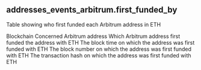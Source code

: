 ## addresses_events_arbitrum.first_funded_by 
Table showing who first funded each Arbitrum address in ETH

<ParamField path="blockchain">
Blockchain
</ParamField>
<ParamField path="address">
Concerned Arbitrum address
</ParamField>
<ParamField path="first_funded_by">
Which Arbitrum address first funded the address with ETH
</ParamField>
<ParamField path="block_time">
The block time on which the address was first funded with ETH
</ParamField>
<ParamField path="block_number">
The block number on which the address was first funded with ETH
</ParamField>
<ParamField path="tx_hash">
The transaction hash on which the address was first funded with ETH
</ParamField>
